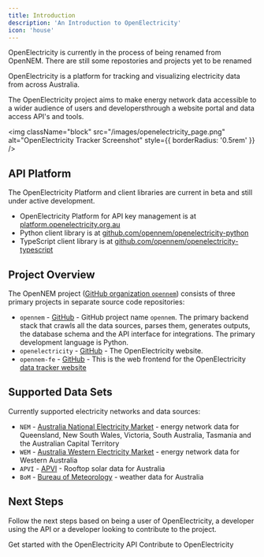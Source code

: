 ```yaml
---
title: Introduction
description: 'An Introduction to OpenElectricity'
icon: 'house'
---
```


<Note>OpenElectricity is currently in the process of being renamed from OpenNEM. There are still some repostories and projects yet to be renamed</Note>

OpenElectricity is a platform for tracking and visualizing electricity data from across Australia.

The OpenElectricity project aims to make energy network data accessible to a wider audience of users and developersthrough a website portal and data access API's and tools.

<img
  className="block"
  src="/images/openelectricity_page.png"
  alt="OpenElectricity Tracker Screenshot"
  style={{ borderRadius: '0.5rem' }}
/>

## API Platform

<Note>The OpenElectricity Platform and client libraries are current in beta and still under active development.</Note>

* OpenElectricity Platform for API key management is at [platform.openelectricity.org.au](https://platform.openelectricity.org.au)
* Python client library is at [github.com/opennem/openelectricity-python](https://github.com/opennem/openelectricity-python)
* TypeScript client library is at [github.com/opennem/openelectricity-typescript](https://github.com/opennem/openelectricity-typescript)

## Project Overview

The OpenNEM project ([GitHub organization `opennem`](https://github.com/opennem/)) consists of three primary projects in separate source code repositories:

 * `opennem` - [GitHub](https://github.com/opennem/opennem)  - GitHub project name `opennem`. The primary backend stack that crawls all the data sources, parses them, generates outputs, the database schema and the API interface for integrations. The primary development language is Python.
 * `openelectricity` - [GitHub](https://github.com/opennem/openelectricity) - The OpenElectricity website.
 * `opennem-fe` - [GitHub](https://github.com/opennem/opennem-fe) - This is the web frontend for the OpenElectricity [data tracker website](https://explorer.openelectricity.org.au)

## Supported Data Sets

Currently supported electricity networks and data sources:

* `NEM` - [Australia National Electricity Market](https://www.nemweb.com.au/) - energy network data for Queensland, New South Wales, Victoria, South Australia, Tasmania and the Australian Capital Territory
* `WEM` - [Australia Western Electricity Market](http://data.wa.aemo.com.au/) - energy network data for Western Australia
* `APVI` - [APVI](https://apvi.org.au) - Rooftop solar data for Australia
* `BoM` - [Bureau of Meteorology](https://www.bom.gov.au/climate/data/) - weather data for Australia

## Next Steps

Follow the next steps based on being a user of OpenElectricity, a developer using the API or a developer looking to contribute to the project.

<CardGroup cols={2}>
  <Card
    title="API Introduction"
    icon="pen-to-square"
    href="/api/introduction"
  >
    Get started with the OpenElectricity API
  </Card>
  <Card
    title="Development"
    icon="image"
    href="/backend/introduction"
  >
    Contribute to OpenElectricity
  </Card>
</CardGroup>
